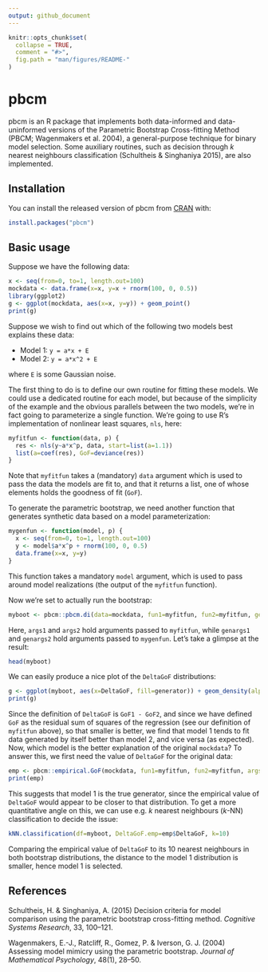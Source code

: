 ```yaml
---
output: github_document
---
```


<!-- README.md is generated from README.Rmd. Please edit that file -->

```r
knitr::opts_chunk$set(
  collapse = TRUE,
  comment = "#>",
  fig.path = "man/figures/README-"
)
```
# pbcm

pbcm is an R package that implements both data-informed and data-uninformed versions of the Parametric Bootstrap Cross-fitting Method (PBCM; Wagenmakers et al. 2004), a general-purpose technique for binary model selection. Some auxiliary routines, such as decision through *k* nearest neighbours classification (Schultheis & Singhaniya 2015), are also implemented.

## Installation

You can install the released version of pbcm from [CRAN](https://CRAN.R-project.org) with:

``` r
install.packages("pbcm")
```

## Basic usage

Suppose we have the following data:

```r
x <- seq(from=0, to=1, length.out=100)
mockdata <- data.frame(x=x, y=x + rnorm(100, 0, 0.5))
library(ggplot2)
g <- ggplot(mockdata, aes(x=x, y=y)) + geom_point()
print(g)
```

Suppose we wish to find out which of the following two models best explains these data:

* Model 1: `y = a*x + E`
* Model 2: `y = a*x^2 + E`

where `E` is some Gaussian noise.

The first thing to do is to define our own routine for fitting these models. We could use a dedicated routine for each model, but because of the simplicity of the example and the obvious parallels between the two models, we're in fact going to parameterize a single function. We're going to use R's implementation of nonlinear least squares, `nls`, here:

```r
myfitfun <- function(data, p) {
  res <- nls(y~a*x^p, data, start=list(a=1.1))
  list(a=coef(res), GoF=deviance(res))
}
```

Note that `myfitfun` takes a (mandatory) `data` argument which is used to pass the data the models are fit to, and that it returns a list, one of whose elements holds the goodness of fit (`GoF`).

To generate the parametric bootstrap, we need another function that generates synthetic data based on a model parameterization:

```r
mygenfun <- function(model, p) {
  x <- seq(from=0, to=1, length.out=100)
  y <- model$a*x^p + rnorm(100, 0, 0.5)
  data.frame(x=x, y=y)
}
```

This function takes a mandatory `model` argument, which is used to pass around model realizations (the output of the `myfitfun` function).

Now we're set to actually run the bootstrap:

```r
myboot <- pbcm::pbcm.di(data=mockdata, fun1=myfitfun, fun2=myfitfun, genfun1=mygenfun, genfun2=mygenfun, reps=100, args1=list(p=1), args2=list(p=2), genargs1=list(p=1), genargs2=list(p=2))
```

Here, `args1` and `args2` hold arguments passed to `myfitfun`, while `genargs1` and `genargs2` hold arguments passed to `mygenfun`. Let's take a glimpse at the result:

```r
head(myboot)
```

We can easily produce a nice plot of the `DeltaGoF` distributions:

```r
g <- ggplot(myboot, aes(x=DeltaGoF, fill=generator)) + geom_density(alpha=0.5)
print(g)
```

Since the definition of `DeltaGoF` is `GoF1 - GoF2`, and since we have defined `GoF` as the residual sum of squares of the regression (see our definition of `myfitfun` above), so that smaller is better, we find that model 1 tends to fit data generated by itself better than model 2, and vice versa (as expected). Now, which model is the better explanation of the original `mockdata`? To answer this, we first need the value of `DeltaGoF` for the original data:

```r
emp <- pbcm::empirical.GoF(mockdata, fun1=myfitfun, fun2=myfitfun, args1=list(p=1), args2=list(p=2))
print(emp)
```

This suggests that model 1 is the true generator, since the empirical value of `DeltaGoF` would appear to be closer to that distribution. To get a more quantitative angle on this, we can use e.g. *k* nearest neighbours (*k*-NN) classification to decide the issue:

```r
kNN.classification(df=myboot, DeltaGoF.emp=emp$DeltaGoF, k=10)
```

Comparing the empirical value of `DeltaGoF` to its 10 nearest neighbours in both bootstrap distributions, the distance to the model 1 distribution is smaller, hence model 1 is selected.


## References

Schultheis, H. & Singhaniya, A. (2015) Decision criteria for model comparison using the parametric bootstrap cross-fitting method. *Cognitive Systems Research*, 33, 100–121.

Wagenmakers, E.-J., Ratcliff, R., Gomez, P. & Iverson, G. J. (2004) Assessing model mimicry using the parametric bootstrap. *Journal of Mathematical Psychology*, 48(1), 28–50.
